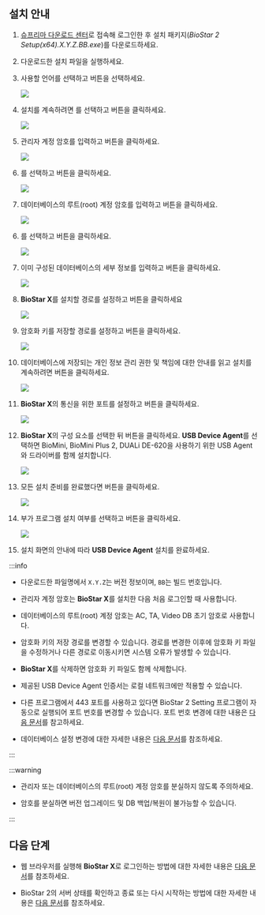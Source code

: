 ## 설치 안내

1. [슈프리마 다운로드 센터](https://download.supremainc.com/)로 접속해 로그인한 후 설치 패키지(*BioStar 2 Setup(x64).X.Y.Z.BB.exe*)를 다운로드하세요.

1. 다운로드한 설치 파일을 실행하세요.

1. 사용할 언어를 선택하고 <Cmd code='biostar2.install.ok' className='bold'/> 버튼을 선택하세요.

    <Image src='/img/biostar2-install-select-language.png' />

1. 설치를 계속하려면 <Cmd code='biostar2.install.agree' className='bold'/>를 선택하고 <Cmd code='biostar2.install.next' className='bold'/> 버튼을 클릭하세요.

    <Image src='/img/biostar2-install-agree.png' />

1. 관리자 계정 암호를 입력하고 <Cmd code='biostar2.install.next' className='bold'/> 버튼을 클릭하세요.

    <Image src='/img/biostar2-install-input-admin-pw.png' />

<Include pages='express-install'>

6. <Cmd code='biostar2.install.expressInstall' className='bold'/>를 선택하고 <Cmd code='biostar2.install.next' className='bold'/> 버튼을 클릭하세요.

    <Image src='/img/biostar2-install-select-quick.png' />

7. 데이터베이스의 루트(root) 계정 암호를 입력하고 <Cmd code='biostar2.install.next' className='bold'/> 버튼을 클릭하세요.

    <Image src='/img/biostar2-install-input-db-pw.png' />

</Include>

<Include pages='custom-install'>

6. <Cmd code='biostar2.install.customInstall' className='bold'/>를 선택하고 <Cmd code='biostar2.install.next' className='bold'/> 버튼을 클릭하세요.

    <Image src='/img/biostar2-install-select-custom.png' />

7. 이미 구성된 데이터베이스의 세부 정보를 입력하고 <Cmd code='biostar2.install.next' className='bold'/> 버튼을 클릭하세요.

    <Image src='/img/biostar2-install-input-db-details.png' />

</Include>

8. **BioStar X**를 설치할 경로를 설정하고 <Cmd code='biostar2.install.next' className='bold'/> 버튼을 클릭하세요

    <Image src='/img/biostar2-install-set-path.png' />

1. 암호화 키를 저장할 경로를 설정하고 <Cmd code='biostar2.install.next' className='bold'/> 버튼을 클릭하세요.

    <Image src='/img/biostar2-install-set-encrypt-path.png' />

1. 데이터베이스에 저장되는 개인 정보 관리 권한 및 책임에 대한 안내를 읽고 설치를 계속하려면 <Cmd code='biostar2.install.next' className='bold'/> 버튼을 클릭하세요.

    <Image src='/img/biostar2-install-read-covenant.png' />

1. **BioStar X**의 통신을 위한 포트를 설정하고 <Cmd code='biostar2.install.next' className='bold'/> 버튼을 클릭하세요.

    <Image src='/img/biostar2-install-set-port.png' />

1. **BioStar X**의 구성 요소를 선택한 뒤 <Cmd code='biostar2.install.next' className='bold'/> 버튼을 클릭하세요. **USB Device Agent**를 선택하면 BioMini, BioMini Plus 2, DUALi DE-620을 사용하기 위한 USB Agent와 드라이버를 함께 설치합니다.

    <Image src='/img/biostar2-install-additional.png' />

1. 모든 설치 준비를 완료했다면 <Cmd code='biostar2.install.btnInstall' className='bold'/> 버튼을 클릭하세요.

    <Image src='/img/biostar2-install-complete.png' />

1. 부가 프로그램 설치 여부를 선택하고 <Cmd code='biostar2.install.complete' className='bold'/> 버튼을 클릭하세요.

    <Image src='/img/biostar2-install-additional-fin.png' />

1. 설치 화면의 안내에 따라 **USB Device Agent** 설치를 완료하세요.

:::info

* 다운로드한 파일명에서 `X.Y.Z`는 버전 정보이며, `BB`는 빌드 번호입니다.

* 관리자 계정 암호는 **BioStar X**를 설치한 다음 처음 로그인할 때 사용합니다.

* 데이터베이스의 루트(root) 계정 암호는 AC, TA, Video DB 초기 암호로 사용합니다.

* 암호화 키의 저장 경로를 변경할 수 있습니다. 경로를 변경한 이후에 암호화 키 파일을 수정하거나 다른 경로로 이동시키면 시스템 오류가 발생할 수 있습니다.

* **BioStar X**를 삭제하면 암호화 키 파일도 함께 삭제합니다.

* 제공된 USB Device Agent 인증서는 로컬 네트워크에만 적용할 수 있습니다.

* 다른 프로그램에서 443 포트를 사용하고 있다면 BioStar 2 Setting 프로그램이 자동으로 실행되어 포트 번호를 변경할 수 있습니다. 포트 번호 변경에 대한 내용은 [다음 문서](change-port)를 참고하세요.

* 데이터베이스 설정 변경에 대한 자세한 내용은 [다음 문서](change-db)를 참조하세요.

:::

:::warning

* 관리자 또는 데이터베이스의 루트(root) 계정 암호를 분실하지 않도록 주의하세요.

* 암호를 분실하면 버전 업그레이드 및 DB 백업/복원이 불가능할 수 있습니다.

:::

## 다음 단계

* 웹 브라우저를 실행해 **BioStar X**로 로그인하는 방법에 대한 자세한 내용은 [다음 문서](login)를 참조하세요.

* BioStar 2의 서버 상태를 확인하고 종료 또는 다시 시작하는 방법에 대한 자세한 내용은 [다음 문서](manage-server)를 참조하세요.
